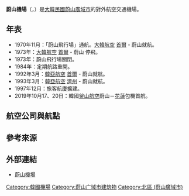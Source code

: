{{Unreferenced |time=2015-11-04T06:41:08+00:00 }}
{{Infobox airport
| name         = 蔚山機場<br /><small>Ulsan Airport</small>
| nativename   = {{lang|ko|울산공항}}
| photo        = 
| photosize    = 
| caption      = 
| IATA         = USN
| ICAO         = RKPU
| type         = 民用
| operator     = {{Link-ko|韓國機場公社|한국공항공사}}
| city-served  = [[蔚山廣域市|蔚山]]
| location     = {{KOR}}[[蔚山廣域市|蔚山廣域市]][[北區_(蔚山廣域市)|北區]]
| opened       = {{start date|1970|11}}
| closed       = <!-- {{end date|YYYY|MM|DD}} -->
| elevation-m  = 14
| metric-elev  = yes
| coordinates  = {{Coord|35|35|36|N|129|21|06|E|type:airport_region:KR|display=inline,title}}
| latd  =  35 | latm  = 35 | lats  = 36 | latNS  = N
| longd = 129 | longm = 21 | longs = 06 | longEW = E
| website                = {{URL|http://www.airport.co.kr/ulsan/index.do}}
| pushpin_map            = South Korea
| pushpin_mapsize        = 250
| pushpin_map_caption    = 機場在韓國的位置
| pushpin_label          = USN/RKPU
| pushpin_label_position = right
| r1-number    = 18/36
| r1-length-m  = 2,000
| r1-surface   = 瀝青
| metric-rwy   = yes
| stat-year    = 2014
| stat1-header = 客運量
| stat1-data   = 457,060 人次
| stat2-header = 貨運量
| stat2-data   = 2,520 公噸
| stat3-header = 起降架次
| stat3-data   = 4,864 架次
}}

'''蔚山機場'''（{{kor|k=울산공항|hanja=蔚山空港|羅=Ulsan Gonghang|f=h}}，{{airport codes|USN|RKPU}}）是[[大韓民國|大韓民國]][[蔚山廣域市|蔚山廣域市]]的對外航空交通機場。

== 年表 ==
* 1970年11月：「蔚山飛行場」通航。[[大韓航空|大韓航空]] [[金浦國際機場|首爾]] - 蔚山就航。
* 1973年：[[大韓航空|大韓航空]] [[金浦國際機場|首爾]] - 蔚山 停飛。
* 1973年：蔚山飛行場關閉。
* 1984年：定期航路重開。
* 1992年3月：[[韓亞航空|韓亞航空]] [[金浦國際機場|首爾]] - 蔚山就航。
* 1993年3月：[[韓亞航空|韓亞航空]] [[濟州國際機場|濟州]] - 蔚山就航。
* 1997年12月：旅客航廈擴建。
* 2019年10月17、20日：韓國[[釜山航空|釜山航空]]蔚山－[[花蓮機場|花蓮]]包機首航。

== 航空公司與航點 ==
{{airport-dest-list
|{{flagicon|KOR}} [[大韓航空|大韓航空]]| [[金浦國際機場|首爾/金浦]]
|{{flagicon|KOR}} [[釜山航空|釜山航空]]| [[金浦國際機場|首爾/金浦]]、[[濟州國際機場|濟州]]
|{{flagicon|KOR}} [[真航空|真航空]]| [[金浦國際機場|首爾/金浦]]
|{{flagicon|KOR}} {{link-ko|嗨航空|하이에어}}| [[金浦國際機場|首爾/金浦]]、[[濟州國際機場|濟州]]
}}

== 參考來源 ==
<div class="references-small">
<references />
</div>

== 外部連結 ==
* [http://www.airport.co.kr/ulsan/index.do 蔚山機場] {{Wayback|url=http://www.airport.co.kr/ulsan/index.do |date=20210419065627 }}{{ko}}{{en}}

{{韓國機場}}
[[Category:韓國機場|Category:韓國機場]]
[[Category:蔚山广域市建筑物|Category:蔚山广域市建筑物]]
[[Category:北區_(蔚山廣域市)|Category:北區 (蔚山廣域市)]]